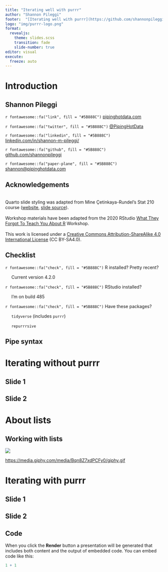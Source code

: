 ```yaml
---
title: "Iterating well with purrr"
author: "Shannon Pileggi"
footer:  "[Iterating well with purrr](https://github.com/shannonpileggi/iterating-well-with-purrr)"
logo: "img/purrr-logo.png"
format: 
  revealjs: 
    theme: slides.scss
    transition: fade
    slide-number: true
editor: visual
execute:
  freeze: auto
---
```


# Introduction

## Shannon Pileggi

`r fontawesome::fa("link", fill = "#5B888C")` [pipinghotdata.com](https://www.pipinghotdata.com/)

`r fontawesome::fa("twitter", fill = "#5B888C")` [\@PipingHotData](https://twitter.com/PipingHotData)

`r fontawesome::fa("linkedin", fill = "#5B888C")` [linkedin.com/in/shannon-m-pileggi/](https://www.linkedin.com/in/shannon-m-pileggi/)

`r fontawesome::fa("github", fill = "#5B888C")` [github.com/shannonpileggi](https://github.com/shannonpileggi/)

`r fontawesome::fa("paper-plane", fill = "#5B888C")` [shannon\@pipinghotdata.com](mailto:shannon@pipinghotdata.com)

## Acknowledgements

<br> 
Quarto slide styling was adapted from Mine Çetinkaya-Rundel's Stat 210 course ([website](https://sta210-s22.github.io/website/), [slide source](https://github.com/sta210-s22/website/tree/main/slides)).
<br> 
<br> 
Workshop materials have been adapted from the 2020 RStudio [What They Forgot To Teach You About R](https://rstats-wtf.github.io/wtf-2020-rsc/) Workshop.
<br>
<br>
This work is licensed under a [Creative Commons Attribution-ShareAlike 4.0 International License](https://creativecommons.org/licenses/by-sa/4.0/) (CC BY-SA4.0).

## Checklist

`r fontawesome::fa("check", fill = "#5B888C")` R installed? Pretty recent?

&nbsp;&nbsp;&nbsp;&nbsp; Current version 4.2.0

`r fontawesome::fa("check", fill = "#5B888C")` RStudio installed?

&nbsp;&nbsp;&nbsp;&nbsp; I'm on build 485

`r fontawesome::fa("check", fill = "#5B888C")` Have these packages?

&nbsp;&nbsp;&nbsp;&nbsp; `tidyverse` (includes `purrr`)

&nbsp;&nbsp;&nbsp;&nbsp; `repurrrsive` 



## Pipe syntax

# Iterating without purrr

## Slide 1

## Slide 2

# About lists

## Working with lists {background-color="black"}

![](img/drink-water.gif)

::: footer
<https://media.giphy.com/media/Bqn8Z7xdPCFy0/giphy.gif>
:::

# Iterating with purrr

## Slide 1

## Slide 2

## Code

When you click the **Render** button a presentation will be generated that includes both content and the output of embedded code.
You can embed code like this:

```r
1 + 1
```
